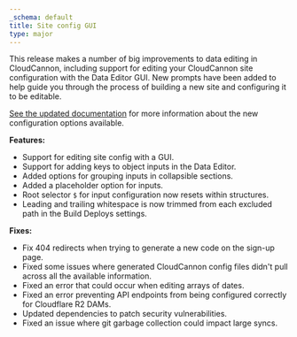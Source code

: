 ```yaml
---
_schema: default
title: Site config GUI
type: major
---
```

This release makes a number of big improvements to data editing in CloudCannon, including support for editing your CloudCannon site configuration with the Data Editor GUI. New prompts have been added to help guide you through the process of building a new site and configuring it to be editable.

[See the updated documentation](/documentation/articles/editing-objects-in-your-data) for more information about the new configuration options available.

**Features:**

* Support for editing site config with a GUI.
* Support for adding keys to object inputs in the Data Editor.
* Added options for grouping inputs in collapsible sections.
* Added a placeholder option for inputs.
* Root selector `$` for input configuration now resets within structures.
* Leading and trailing whitespace is now trimmed from each excluded path in the Build Deploys settings.

**Fixes:**

* Fix 404 redirects when trying to generate a new code on the sign-up page.
* Fixed some issues where generated CloudCannon config files didn't pull across all the available information.
* Fixed an error that could occur when editing arrays of dates.
* Fixed an error preventing API endpoints from being configured correctly for Cloudflare R2 DAMs.
* Updated dependencies to patch security vulnerabilities.
* Fixed an issue where git garbage collection could impact large syncs.